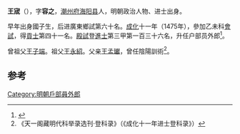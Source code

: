 '''王宬'''（{{bd|1440年||？}}），字'''容之'''，[[潮州府|潮州府]][[海阳县|海阳县]]人，明朝政治人物、进士出身。

早年出身國子生，后进廣東鄉試第六十名。[[成化|成化]]十一年（1475年），參加乙未科[[會試|會試]]，得[[貢士|貢士]]第四十一名。[[殿試|殿試]]登[[進士|進士]]第三甲第一百三十六名，升任户部员外郎<ref>{{cite news|title=明朝潮州府文进士名录|url=http://zt.czonline.net/2010wenhua/txcr/chaorendongtai/kejiao/2010-12-02/31625.html|accessdate=2013-08-07|newspaper=潮州热线|archive-url=https://web.archive.org/web/20131004220414/http://zt.czonline.net/2010wenhua/txcr/chaorendongtai/kejiao/2010-12-02/31625.html|archive-date=2013-10-04|dead-url=yes}}</ref>。

曾祖父[[王子端|王子端]]。祖父[[王永紹|王永紹]]。父亲[[王孟瓛|王孟瓛]]，曾任陰陽訓術<ref>《天一阁藏明代科举录选刊·登科录》（《成化十一年进士登科录》）</ref>。

==参考==
{{reflist}}
{{明朝人物小作品}}
{{成化十一年乙未科殿試金榜}}

[[Category:明朝戶部員外郎|Category:明朝戶部員外郎]]